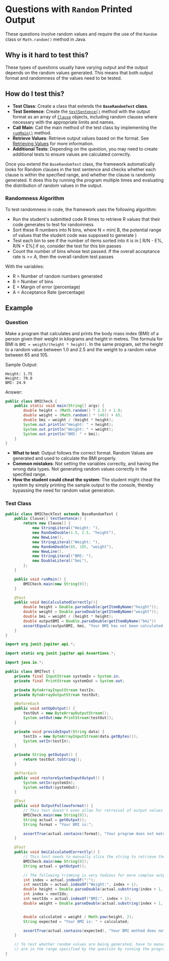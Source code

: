 # Questions with `Random` Printed Output


These questions involve random values and require the use of the `Random` class or `Math.random()` method in Java.

## Why is it hard to test this?

These types of questions usually have varying output and the output depends on the random values generated. This means that both output format and randomness of the values need to be tested.

## How do I test this?

- **Test Class**: Create a class that extends the **`BaseRandomTest` class**.
- **Test Sentence**: Create the [`testSentence()`](/junit-framework/writing-tests.md#testsentence) method with the output format as an array of [`Clause`](/junit-framework/clauses/clauses.md) objects, including random clauses where necessary with the appropriate limits and names.
- **Call Main**: Call the main method of the test class by implementing the [`runMain()`](/junit-framework/writing-tests.md#runmain) method.
- **Retrieve Values**: Retrieve output values based on the format. See [Retrieving Values](/junit-framework/retrieving-values.md) for more information.
- **Additional Tests**: Depending on the question, you may need to create additional tests to ensure values are calculated correctly.

Once you extend the `BaseRandomTest` class, the framework automatically looks for Random clauses in the test sentence and checks whether each clause is within the specified range, and whether the clause is randomly generated. It does this by running the program multiple times and evaluating the distribution of random values in the output.

### Randomness Algorithm

To test randomness in code, the framework uses the following algorithm:
- Run the student's submitted code R times to retrieve R values that their code generates to test for randomness
- Sort these R numbers into N bins, where N = min( B, the potential range of values that the student code was supposed to generate )
- Test each bin to see if the number of items sorted into it is in [ R/N - E%, R/N + E%] if so, consider the test for this bin passes
- Count the number of bins whose test passed. If the overall acceptance rate is >= A, then the overall random test passes

With the variables:
- R = Number of random numbers generated
- B = Number of bins
- E = Margin of error (percentage)
- A = Acceptance Rate (percentage)

## Example

### Question

Make a program that calculates and prints the body mass index (BMI) of a person given their weight in kilograms and height in metres. The formula for BMI is `BMI = weigth/(height * height)`. In the same program, set the height to a random value between 1.0 and 2.5 and the weight to a random value between 65 and 105.

Sample Output:

```
Height: 1.75
Weight: 70.0
BMI: 24.9
```

Answer:

```java
public class BMICheck {
    public static void main(String[] args) {
        double height = (Math.random() * 2.5) + 1.0;
        double weight = (Math.random() * (40)) + 65;
        double bmi = weight / (height * height);
        System.out.println("Height: " + height);
        System.out.println("Weight: " + weight);
        System.out.println("BMI: " + bmi);
    }
}
```

- **What to test**: Output follows the correct format. Random Values are generated and used to calculate the BMI properly.
- **Common mistakes**: Not setting the variables correctly, and having the wrong data types. Not generating random values correctly in the specified range.
- **How the student could cheat the system**: The student might cheat the system by simply printing the sample output to the console, thereby bypassing the need for random value generation.

### Test Class

<Tabs>
<TabItem value="Gamification Junit Framework" default> 

```java
public class BMICheckTest extends BaseRandomTest {
    public Clause[] testSentence() {
        return new Clause[] {
            new StringLiteral("Height: "),
            new RandomDouble(1.5, 2.5, "height"),
            new NewLine(),
            new StringLiteral("Weight: "),
            new RandomDouble(65, 105, "weight"),
            new NewLine(),
            new StringLiteral("BMI: "),
            new DoubleLiteral("bmi"),
        };
    }

    public void runMain() {
        BMICheck.main(new String[0]);
    }

    @Test
    public void bmiCalculatedCorrectly(){
        double height = Double.parseDouble(getItemByName("height"));
        double weight = Double.parseDouble(getItemByName("weight"));
        double bmi = weight / (height * height);
        double outputBMI = Double.parseDouble(getItemByName("bmi"))
        assertEquals(outputBMI, bmi, "Your BMI has not been calculated correctly.");
    }
}
```
</TabItem>
<TabItem value="Vanilla Junit 5"> 

```java 
import org.junit.jupiter.api.*;

import static org.junit.jupiter.api.Assertions.*;

import java.io.*;

public class BMITest {
    private final InputStream systemIn = System.in;
    private final PrintStream systemOut = System.out;

    private ByteArrayInputStream testIn;
    private ByteArrayOutputStream testOut;

    @BeforeEach
    public void setUpOutput() {
        testOut = new ByteArrayOutputStream();
        System.setOut(new PrintStream(testOut));
    }

    private void provideInput(String data) {
        testIn = new ByteArrayInputStream(data.getBytes());
        System.setIn(testIn);
    }

    private String getOutput() {
        return testOut.toString();
    }

    @AfterEach
    public void restoreSystemInputOutput() {
        System.setIn(systemIn);
        System.setOut(systemOut);
    }

    @Test
    public void OutputFollowsFormat() {
        // This test doesn't even allow for retreival of output values easily and only partially tests the output.
        BMICheck.main(new String[0]);
        String actual = getOutput();
        String format = "Your BMI is:";

        assertTrue(actual.contains(format), "Your program does not match the output format. Try to check whether your output matches the sample.");
    }

    @Test
    public void bmiCalculatedCorrectly() {
        // This test needs to manually slice the string to retrieve the values
        BMICheck.main(new String[0]);
        String actual = getOutput();

        // The following trimming is very tedious for more complex output cases, so having a defined format keeps things simple and clean
        int index = actual.indexOf(":");
        int nextIdx = actual.indexOf("Weight:", index + 1);
        double height = Double.parseDouble(actual.substring(index + 1, nextIdx).trim());
        int index = nextIdx;
        int nextIdx = actual.indexOf("BMI:", index + 1);
        double weight = Double.parseDouble(actual.substring(index + 1, nextIdx).trim());


        double calculated = weight / Math.pow(height, 2);
        String expected = "Your BMI is: " + calculated;

        assertTrue(actual.contains(expected), "Your BMI method does not calculate the correct BMI.");
    }

    // To test whether random values are being generated, have to manually check whether the height and weight values
    // are in the range specified by the question by running the program hundreds of times to see if it works, which becomes extremely tedious.
}
```
</TabItem>
</Tabs>